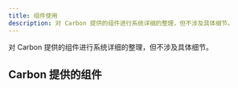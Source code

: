 ```yaml
---
title: 组件使用
description: 对 Carbon 提供的组件进行系统详细的整理，但不涉及具体细节。
---
```


<PageDescription>

对 Carbon 提供的组件进行系统详细的整理，但不涉及具体细节。

</PageDescription>


## Carbon 提供的组件
<Row className="square-card-group">
<SquareCard
  title="Accordion"
  href="/docs/components/Accordion"
  bodyText="一个可以展开和收缩的类似手风琴的组件，可以在点击的时候才展开内容。"
/>
<SquareCard
  title="AnchorLinks"
  href="/docs/components/AnchorLinks"
  bodyText="形状是反向的回车键，将链接下沉在需要展示的内容之下，可视化效果相比于直接展示在段落中更好一些。"
/>
</Row>
